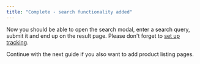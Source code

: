 ```yaml
---
title: "Complete - search functionality added"
---
```


Now you should be able to open the search modal, enter a search query, submit it and end up on the result page.
Please don't forget to [set up tracking](/js-ui-guide/tracking/introduction).

Continue with the next guide if you also want to add product listing pages.